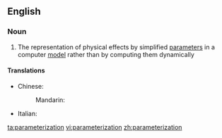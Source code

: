 {{also|parametrisation|parametrization|parameterisation}}
==English==

===Noun===
{{en-noun|~}}

# {{label|en|computing}} The representation of physical effects by simplified [[parameter]]s in a computer [[model]] rather than by computing them dynamically

====Translations====
{{trans-top|representation of physical effects}}
* Chinese:
*: Mandarin: {{t|cmn|参数化|sc=Hani}}
{{trans-mid}}
* Italian: {{t|it|parametrizzazione|f}}
{{trans-bottom}}

[[ta:parameterization]]
[[vi:parameterization]]
[[zh:parameterization]]